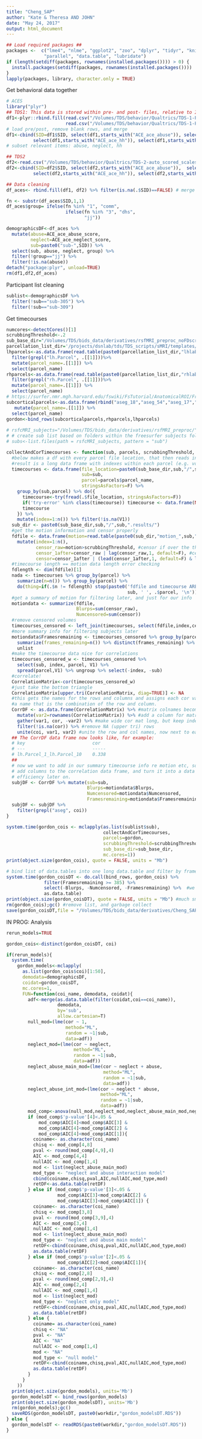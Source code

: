 ```yaml
---
title: "Cheng_SAP"
author: "Kate & Theresa AND JOHN"
date: "May 24, 2017"
output: html_document
---
```


```r
## Load required packages ##
packages <-  c("lme4", "nlme", "ggplot2", "zoo", "dplyr", "tidyr", "knitr",
              "parallel", "data.table", "lubridate")
if (length(setdiff(packages, rownames(installed.packages()))) > 0) {
  install.packages(setdiff(packages, rownames(installed.packages())))  
}
lapply(packages, library, character.only = TRUE)
```


Get behavioral data together
```r
# ACES
library("plyr")
## TDS1: This data is stored within pre- and post- files, relative to IRB approval of additional questionnaires
df1<-plyr::rbind.fill(read.csv("/Volumes/TDS/behavior/Qualtrics/TDS-1-PRE-auto_scored_scales_wide.csv", header=TRUE),
                      read.csv("/Volumes/TDS/behavior/Qualtrics/TDS-1-POST-auto_scored_scales_wide.csv", header=TRUE))
# load pre/post, remove blank rows, and merge
df1<-cbind(SID=df1$SID, select(df1,starts_with("ACE_ace_abuse")), select(df1,starts_with("ACE_ace_neglect")),
          select(df1,starts_with("ACE_ace_hh")), select(df1,starts_with("ACE_ace_hh")))
# subset relevant items: abuse, neglect, hh

## TDS2
df2<-read.csv("/Volumes/TDS/behavior/Qualtrics/TDS-2-auto_scored_scales_wide.csv", header=TRUE) # load data
df2<-cbind(SID=df2$SID, select(df2,starts_with("ACE_ace_abuse")),  select(df2,starts_with("ACE_ace_neglect")),
          select(df2,starts_with("ACE_ace_hh")), select(df2,starts_with("ACE_ace_hh"))) # subset relevant items: abuse, neglect, hh

## Data cleaning
df_aces<- rbind.fill(df1, df2) %>% filter(is.na(.$SID)==FALSE) # merge TDS1 and TDS2, remove NA rows

fn <- substr(df_aces$SID,1,1)
df_aces$group= ifelse(fn %in% "1", "comm", 
                      ifelse(fn %in% "3", "dhs",
                             "jj"))

demographicsDF<-df_aces %>%
  mutate(abuse=ACE_ace_abuse_score,
         neglect=ACE_ace_neglect_score,
         sub=paste0("sub-",SID)) %>%
  select(sub, abuse, neglect, group) %>%
  filter(!group=="jj") %>%
  filter(!is.na(abuse))
detach("package:plyr", unload=TRUE)
rm(df1,df2,df_aces)
```

Participant list cleaning
```r
sublist<-demographicsDF %>%
  filter(!sub=="sub-305") %>%
  filter(!sub=="sub-309")
```

Get timecourses
```r
numcores<-detectCores()[1]
scrubbingThreshold<-.2
sub_base_dir="/Volumes/TDS/bids_data/derivatives/rsfMRI_preproc_noFDscrub/"
parcellation_list_dir='/projects/dsnlab/tds/TDS_scripts/sMRI/templates/lists/'
lhparcels<-as.data.frame(read.table(paste0(parcellation_list_dir,"lhlabels.txt"))[[1]]) %>%
  filter(grepl("lh.Parcel", .[[1]]))%>%
  mutate(parcel_name=.[[1]]) %>%
  select(parcel_name)
rhparcels<-as.data.frame(read.table(paste0(parcellation_list_dir,"rhlabels.txt"))[[1]]) %>%
  filter(grepl("rh.Parcel", .[[1]]))%>%
  mutate(parcel_name=.[[1]]) %>%
  select(parcel_name)
# https://surfer.nmr.mgh.harvard.edu/fswiki/FsTutorial/AnatomicalROI/FreeSurferColorLUT
subcorticalparcels<-as.data.frame(rbind("aseg_18","aseg_54","aseg_17","aseg_53")) %>%
   mutate(parcel_name=.[[1]]) %>%
  select(parcel_name)
gordon<-bind_rows(subcorticalparcels,rhparcels,lhparcels)
  
# rsfcMRI_subjects="/Volumes/TDS/bids_data/derivatives/rsfMRI_preproc/"
# # create sub list based on folders within the freesurfer subjects folder
# subs<-list.files(path = rsfcMRI_subjects, pattern = "sub")

collectAndCorTimecourses <- function(sub, parcels, scrubbingThreshold, sub_base_dir) {
  #below makes a df with every parcel file location, that then reads in the data from that parcel.
  #result is a long data frame with indexes within each parcel (e.g. volume number 1:514)
  timecourses <- data.frame(file_location=paste0(sub_base_dir,sub,"/",sub,".results/timecourses/",sub,'_',parcels$parcel_name,'.txt'),
                            sub=sub,
                            parcel=parcels$parcel_name,
                            stringsAsFactors=F) %>%
    group_by(sub,parcel) %>% do({
      timecourse<-try(fread(.$file_location, stringsAsFactors=F))
      if('try-error' %in% class(timecourse)) timecourse <- data.frame(NA)
      timecourse
    }) %>%
    mutate(index=1:n()) %>% filter(!is.na(V1))
  sub_dir <- paste0(sub_base_dir,sub,"/",sub,".results/")
  #get the motion information and censor properly
  fdfile <- data.frame(motion=read.table(paste0(sub_dir,"motion_",sub,"_enorm.1D"))$V1) %>%
    mutate(index=1:n(),
           censor_raw=motion>scrubbingThreshold, #censor if over the threshold
           censor_1after=censor_raw | lag(censor_raw,1, default=F), #censor 1 after any censored vols
           censor=censor_1after | (lead(censor_1after,1, default=F) & lag(censor_1after,1, default=F))) #censor any vols between censored vols
  #timecourse length == motion data length error checking
  fdlength <- dim(fdfile)[1]
  nada <- timecourses %>% group_by(parcel) %>%
    summarize(n=n()) %>% group_by(parcel) %>%
    do(thing=if(.$n != fdlength) stop(paste0('fdfile and timecourse ARE NOT SAME LENGTH!!!',
                                             sub, ' ', .$parcel, '\n')))
  #get a summary of motion for filtering later, and just for our info
  motiondata <- summarize(fdfile,
                          Blurps=sum(censor_raw),
                          Numcensored=sum(censor))
  #remove censored volumes
  timecourses_censored <- left_join(timecourses, select(fdfile,index,censor)) %>% filter(!censor)
  #more summary info for filtering subjects later
  motiondata$Framesremaining <- timecourses_censored %>% group_by(parcel) %>% 
    summarize(frames_remaining=n()) %>% distinct(frames_remaining) %>%
    unlist  
  #make the timecourse data nice for correlations
  timecourses_censored_w <- timecourses_censored %>% 
    select(sub, index, parcel, V1) %>% 
    spread(parcel,V1) %>% ungroup %>% select(-index, -sub)
  #correlate!
  CorrelationMatrix<-cor(timecourses_censored_w)
  #just take the bottom triangle
  CorrelationMatrix[upper.tri(CorrelationMatrix, diag=TRUE)] <- NA
  #this gets the names for the rows and columns and assigns each cor value
  #a name that is the combination of the row and column.
  CorrDF <- as.data.frame(CorrelationMatrix) %>% #matrix colnames become df column names
    mutate(var2=rownames(CorrelationMatrix)) %>% #add a column for matrix row names
    gather(var1, cor, -var2) %>% #make wide cor mat long, but keep indexed by matrix row name
    filter(!is.na(cor)) %>% #remove NA (upper tri) rows
    unite(coi, var1, var2) #unite the row and col names, now next to each other, into a single name.
  ## The CorrDF data frame now looks like, for example:
  # key                         cor
  # ---                         -----
  # lh.Parcel_1_lh.Parcel_10    0.338
  ##
  # now we want to add in our summary timecourse info re motion etc, so we just 
  # add columns to the correlation data frame, and turn it into a data table for
  # efficiency later on.
  subjDF <- CorrDF %>% mutate(sub=sub, 
                              Blurps=motiondata$Blurps,
                              Numcensored=motiondata$Numcensored,
                              Framesremaining=motiondata$Framesremaining) %>% as.data.table
  subjDF <- subjDF %>%
    filter(grepl("aseg", coi))
}

system.time(gordon_cois <- mclapply(as.list(sublist$sub),
                                    collectAndCorTimecourses, 
                                    parcels=gordon,
                                    scrubbingThreshold=scrubbingThreshold, 
                                    sub_base_dir=sub_base_dir,
                                    mc.cores=1))
print(object.size(gordon_cois), quote = FALSE, units = "Mb")

# bind list of data.tables into one long data.table and filter by frames remaining (< 5 mins)
system.time(gordon_coisDT <- do.call(bind_rows, gordon_cois) %>% 
              filter(Framesremaining >= 385) %>%
              select(-Blurps, -Numcensored, -Framesremaining) %>%  #we don't need these columns anymore
              as.data.table)
print(object.size(gordon_coisDT), quote = FALSE, units = "Mb") #much smaller than the list of data.tables
rm(gordon_cois);gc() #remove list, and garbage collect
save(gordon_coisDT,file = "/Volumes/TDS/bids_data/derivatives/Cheng_SAP/gordon_coisDT.RDS")
```



IN PROG: Analysis 
```r
rerun_models=TRUE

gordon_cois<-distinct(gordon_coisDT, coi)

if(rerun_models){
  system.time(
    gordon_models<-mclapply(
      as.list(gordon_cois$coi)[1:50], 
      demodata=demographicsDF,
      coidat=gordon_coisDT,
      mc.cores=1,
      FUN=function(coi_name, demodata, coidat){
        adf<-merge(as.data.table(filter(coidat,coi==coi_name)),
                   demodata,
                   by='sub',
                   allow.cartesian=T)
        null_mod=(lme(cor ~ 1,
                      method="ML",
                      random = ~1|sub,
                      data=adf))
        neglect_mod=(lme(cor ~ neglect,
                         method="ML",
                         random = ~1|sub,
                         data=adf))
        neglect_abuse_main_mod=(lme(cor ~ neglect + abuse,
                                    method="ML",
                                    random = ~1|sub,
                                    data=adf))
        neglect_abuse_int_mod=(lme(cor ~ neglect * abuse,
                                   method="ML",
                                   random = ~1|sub,
                                   data=adf))
        mod_comp<-anova(null_mod,neglect_mod,neglect_abuse_main_mod,neglect_abuse_int_mod)
        if (mod_comp$'p-value'[4]<.05 &
            mod_comp$AIC[4]<mod_comp$AIC[3] &
            mod_comp$AIC[4]<mod_comp$AIC[2] &
            mod_comp$AIC[4]<mod_comp$AIC[1]){
          coiname<- as.character(coi_name)
          chisq <- mod_comp[4,8]
          pval <- round(mod_comp[4,9],4)
          AIC <- mod_comp[4,4]
          nullAIC <- mod_comp[1,4]
          mod <- list(neglect_abuse_main_mod)
          mod_type <- "neglect and abuse interaction model"
          cbind(coiname,chisq,pval,AIC,nullAIC,mod_type,mod)
          retDF<-as.data.table(retDF)
        } else if (mod_comp$'p-value'[3]<.05 &
                   mod_comp$AIC[3]<mod_comp$AIC[2] &
                   mod_comp$AIC[3]<mod_comp$AIC[1]) {
          coiname<- as.character(coi_name)
          chisq <- mod_comp[3,8]
          pval <- round(mod_comp[3,9],4)
          AIC <- mod_comp[3,4]
          nullAIC <- mod_comp[1,4]
          mod <- list(neglect_abuse_main_mod)
          mod_type <- "neglect and abuse main model"
          retDF<-cbind(coiname,chisq,pval,AIC,nullAIC,mod_type,mod)
          as.data.table(retDF)
        } else if (mod_comp$'p-value'[2]<.05 &
                   mod_comp$AIC[2]<mod_comp$AIC[1]){
          coiname<- as.character(coi_name)
          chisq <- mod_comp[2,8]
          pval <- round(mod_comp[2,9],4)
          AIC <- mod_comp[2,4]
          nullAIC <- mod_comp[1,4]
          mod <- list(neglect_mod)
          mod_type <- "neglect only model"
          retDF<-cbind(coiname,chisq,pval,AIC,nullAIC,mod_type,mod)
          as.data.table(retDF)
        } else {
          coiname= as.character(coi_name)
          chisq <- "NA"
          pval <- "NA"
          AIC <- "NA"
          nullAIC <- mod_comp[1,4]
          mod <- "NA"
          mod_type <- "null model"
          retDF<-cbind(coiname,chisq,pval,AIC,nullAIC,mod_type,mod)
          as.data.table(retDF)
        }
      }
    ))
  print(object.size(gordon_models), units='Mb')
  gordon_modelsDT <- bind_rows(gordon_models)
  print(object.size(gordon_modelsDT), units='Mb')
  rm(gordon_models);gc()
  saveRDS(gordon_modelsDT, paste0(workdir,"gordon_modelsDT.RDS"))
} else {
  gordon_modelsDT <- readRDS(paste0(workdir,"gordon_modelsDT.RDS"))
}
```
